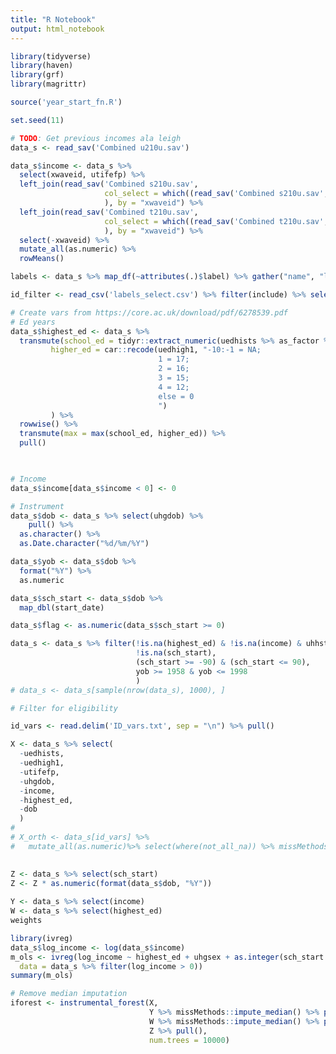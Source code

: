 ```yaml
---
title: "R Notebook"
output: html_notebook
---
```


```r
library(tidyverse)
library(haven)
library(grf)
library(magrittr)

source('year_start_fn.R')

set.seed(11)
```

```r
# TODO: Get previous incomes ala leigh
data_s <- read_sav('Combined u210u.sav')
```
```r
data_s$income <- data_s %>%
  select(xwaveid, utifefp) %>%
  left_join(read_sav('Combined s210u.sav',
                     col_select = which((read_sav('Combined s210u.sav', n_max = 1) %>% colnames() %in% c("stifefp", "xwaveid")))
                     ), by = "xwaveid") %>%
  left_join(read_sav('Combined t210u.sav',
                     col_select = which((read_sav('Combined t210u.sav', n_max = 1) %>% colnames() %in% c("ttifefp", "xwaveid")))
                     ), by = "xwaveid") %>%
  select(-xwaveid) %>%
  mutate_all(as.numeric) %>%
  rowMeans()
```


```r
labels <- data_s %>% map_df(~attributes(.)$label) %>% gather("name", "label")
```

```r
id_filter <- read_csv('labels_select.csv') %>% filter(include) %>% select(name)
```



```r
# Create vars from https://core.ac.uk/download/pdf/6278539.pdf
# Ed years
data_s$highest_ed <- data_s %>%
  transmute(school_ed = tidyr::extract_numeric(uedhists %>% as_factor %>% as.character()),
         higher_ed = car::recode(uedhigh1, "-10:-1 = NA;
                                 1 = 17;
                                 2 = 16;
                                 3 = 15;
                                 4 = 12;
                                 else = 0
                                 ")
         ) %>%
  rowwise() %>% 
  transmute(max = max(school_ed, higher_ed)) %>%
  pull()
  


# Income
data_s$income[data_s$income < 0] <- 0

# Instrument
data_s$dob <- data_s %>% select(uhgdob) %>%
    pull() %>% 
  as.character() %>% 
  as.Date.character("%d/%m/%Y")

data_s$yob <- data_s$dob %>%
  format("%Y") %>%
  as.numeric

data_s$sch_start <- data_s$dob %>%
  map_dbl(start_date)

data_s$flag <- as.numeric(data_s$sch_start >= 0)
```

```r
data_s <- data_s %>% filter(!is.na(highest_ed) & !is.na(income) & uhhstate == 3,
                            !is.na(sch_start),
                            (sch_start >= -90) & (sch_start <= 90),
                            yob >= 1958 & yob <= 1998
                            )
# data_s <- data_s[sample(nrow(data_s), 1000), ]
```

```r
# Filter for eligibility
```


```r
id_vars <- read.delim('ID_vars.txt', sep = "\n") %>% pull()

X <- data_s %>% select(
  -uedhists, 
  -uedhigh1, 
  -utifefp, 
  -uhgdob,
  -income,
  -highest_ed,
  -dob
  )
# 
# X_orth <- data_s[id_vars] %>%
#   mutate_all(as.numeric)%>% select(where(not_all_na)) %>% missMethods::impute_median()
  

Z <- data_s %>% select(sch_start)
Z <- Z * as.numeric(format(data_s$dob, "%Y"))
  
Y <- data_s %>% select(income)
W <- data_s %>% select(highest_ed) 
weights
```

```r
library(ivreg)
data_s$log_income <- log(data_s$income)
m_ols <- ivreg(log_income ~ highest_ed + uhgsex + as.integer(sch_start / 30) | as.integer(format(dob, "%m")) * yob,
  data = data_s %>% filter(log_income > 0))
summary(m_ols)
```


```r
# Remove median imputation
iforest <- instrumental_forest(X, 
                               Y %>% missMethods::impute_median() %>% pull(), 
                               W %>% missMethods::impute_median() %>% pull(), 
                               Z %>% pull(), 
                               num.trees = 10000)
```


